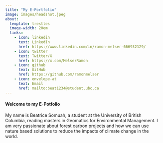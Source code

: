 ```yaml
---
title: "My E-Portfolio"
image: images/headshot.jpeg
about:
  template: trestles
  image-width: 20em
  links: 
    - icon: linkedin
      text: LinkedIn
      href: https://www.linkedin.com/in/ramon-melser-666932129/
    - icon: twitter
      text: Twitter/X
      href: https://x.com/MelserRamon
    - icon: github
      text: GitHub
      href: https://github.com/ramonmelser
    - icon: envelope-at
      text: Email
      href: mailto:beat1234@student.ubc.ca
---
```


#### Welcome to my E-Potfolio

My name is Beatrice Somuah, a student at the University of British Columbia, reading masters in Geomatics for Environmental Management. I am very passionate about forest carbon projects and how we can use nature based solutions to reduce the impacts of climate change in the world.
